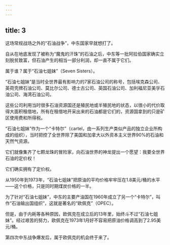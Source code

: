 ```yaml
---
---
---
```

title: 3
---



这场常规战场之外的“石油战争”，中东国家早就想打了。

自从在地底发现了被称为“魔鬼的汗珠”的石油之后，中东等一批阿拉伯国家确实立刻脱贫致富，但石油产生的相当一部分利润，却一直不属于它们。

属于谁？属于“石油七姐妹”（Seven Sisters）。

“石油七姐妹”是当时全世界最有影响力的7家石油公司的称号，包括埃克森公司、英荷壳牌石油公司、莫比尔公司、德士古公司、英国石油公司、加利福尼亚美孚石油公司、海湾石油公司。

这些公司利用当时很多石油资源国还是殖民地或半殖民地的状态，以很小的代价取得大面积租借地，所有在租借地开采出来的石油都是它们的，资源国拿到的只是矿区使用费和所得税。

“石油七姐妹”作为一个“卡特尔”（cartel，由一系列生产类似产品的独立企业所构成的组织），当时把控了全世界除了美国和加拿大以外资本主义世界90%的石油和天然气资源。

它们就像集齐了七颗龙珠的冒险家，向石油世界的神龙提出一个愿望：我要全世界石油的定价权！

它们确实拥有了定价权。

从1950年到1973年，“石油七姐妹”把原油的平均价格牢牢压在1.8美元/桶的水平——这个价格，只是同时期煤炭价格的一半。

为了针对“石油七姐妹”，中东的主要产油国在1960年成立了另一个“卡特尔”，叫作“石油输出国组织”，这就是著名的“欧佩克”（OPEC）。

但是，由于内耗等各种原因，欧佩克在成立后的13年里，始终斗不过“石油七姐妹”。经过艰苦的努力，欧佩克在1973年1月好不容易把原油价格调高到了2.95美元/桶。

第四次中东战争爆发后，属于欧佩克的机会终于来了。